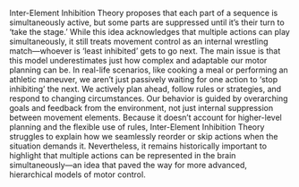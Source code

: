Inter-Element Inhibition Theory proposes that each part of a sequence is simultaneously active, but some parts are suppressed until it’s their turn to ‘take the stage.’ While this idea acknowledges that multiple actions can play simultaneously, it still treats movement control as an internal wrestling match—whoever is ‘least inhibited’ gets to go next.
The main issue is that this model underestimates just how complex and adaptable our motor planning can be. In real-life scenarios, like cooking a meal or performing an athletic maneuver, we aren’t just passively waiting for one action to ‘stop inhibiting’ the next. We actively plan ahead, follow rules or strategies, and respond to changing circumstances. Our behavior is guided by overarching goals and feedback from the environment, not just internal suppression between movement elements.
Because it doesn’t account for higher-level planning and the flexible use of rules, Inter-Element Inhibition Theory struggles to explain how we seamlessly reorder or skip actions when the situation demands it. Nevertheless, it remains historically important to highlight that multiple actions can be represented in the brain simultaneously—an idea that paved the way for more advanced, hierarchical models of motor control.